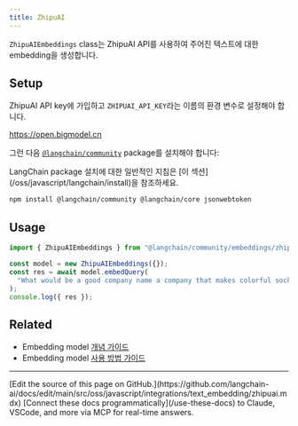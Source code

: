 ```yaml
---
title: ZhipuAI
---
```


`ZhipuAIEmbeddings` class는 ZhipuAI API를 사용하여 주어진 텍스트에 대한 embedding을 생성합니다.

## Setup

ZhipuAI API key에 가입하고 `ZHIPUAI_API_KEY`라는 이름의 환경 변수로 설정해야 합니다.

https://open.bigmodel.cn

그런 다음 [`@langchain/community`](https://www.npmjs.com/package/@langchain/community) package를 설치해야 합니다:

<Tip>
LangChain package 설치에 대한 일반적인 지침은 [이 섹션](/oss/javascript/langchain/install)을 참조하세요.
</Tip>

```bash npm
npm install @langchain/community @langchain/core jsonwebtoken
```

## Usage

```typescript
import { ZhipuAIEmbeddings } from "@langchain/community/embeddings/zhipuai";

const model = new ZhipuAIEmbeddings({});
const res = await model.embedQuery(
  "What would be a good company name a company that makes colorful socks?"
);
console.log({ res });
```

## Related

- Embedding model [개념 가이드](/oss/javascript/integrations/text_embedding)
- Embedding model [사용 방법 가이드](/oss/javascript/integrations/text_embedding)

---

<Callout icon="pen-to-square" iconType="regular">
    [Edit the source of this page on GitHub.](https://github.com/langchain-ai/docs/edit/main/src/oss/javascript/integrations/text_embedding/zhipuai.mdx)
</Callout>
<Tip icon="terminal" iconType="regular">
    [Connect these docs programmatically](/use-these-docs) to Claude, VSCode, and more via MCP for    real-time answers.
</Tip>
